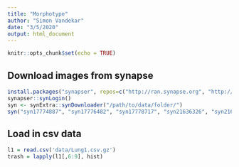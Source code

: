 ```yaml
---
title: "Morphotype"
author: "Simon Vandekar"
date: "3/5/2020"
output: html_document
---
```


```r
knitr::opts_chunk$set(echo = TRUE)
```

## Download images from synapse

```r
install.packages("synapser", repos=c("http://ran.synapse.org", "http://cran.fhcrc.org"))
synapser::synLogin()
syn <- synExtra::synDownloader("/path/to/data/folder/")
syn("syn17774887", "syn17776482", "syn17778717", "syn21636326", "syn21636350", "syn21636364")

```


## Load in csv data



```r

l1 = read.csv('data/Lung1.csv.gz')
trash = lapply(l1[,6:9], hist)


```


